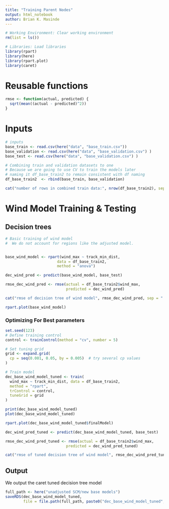 ```yaml
---
title: "Training Parent Nodes"
output: html_notebook
author: Brian K. Masinde
---
```


```r
# Working Environment: Clear working environment
rm(list = ls())

# Libraries: Load libraries
library(rpart)
library(here)
library(rpart.plot)
library(caret)
```

# Reusable functions
```r
rmse <- function(actual, predicted) {
  sqrt(mean((actual - predicted)^2))
}
```

# Inputs
```r
# inputs
base_train <- read.csv(here("data", "base_train.csv"))
base_validation <- read.csv(here("data", "base_validation.csv") )
base_test <- read.csv(here("data", "base_validation.csv") )
```

```r
# Combining train and validation datasets to one
# Because we are going to use CV to train the models later
# naming it df_base_train2 to remain consistent with df naming
df_base_train2  <- rbind(base_train, base_validation)

cat("number of rows in combined train data:", nrow(df_base_train2), sep = " ")
```

# Wind Model Training & Testing
## Decision trees
```r
# Basic training of wind model
#  We do not account for regions like the adjusted model. 


base_wind_model <- rpart(wind_max ~ track_min_dist,
                       data = df_base_train2,
                       method = "anova")

```

```r
dec_wind_pred <- predict(base_wind_model, base_test)

rmse_dec_wind_pred <- rmse(actual = df_base_train2$wind_max, 
                           predicted = dec_wind_pred)

cat("rmse of decision tree of wind model", rmse_dec_wind_pred, sep = " ")
```


```r
rpart.plot(base_wind_model)
```


### Optimizing For Best parameters
```r
set.seed(123)
# Define training control
control <- trainControl(method = "cv", number = 5)

# Set tuning grid
grid <- expand.grid(
  cp = seq(0.001, 0.05, by = 0.005)  # try several cp values
)

# Train model
dec_base_wind_model_tuned <- train(
  wind_max ~ track_min_dist, data = df_base_train2,
  method = "rpart",
  trControl = control,
  tuneGrid = grid
)

print(dec_base_wind_model_tuned)
plot(dec_base_wind_model_tuned)
```

```r
rpart.plot(dec_base_wind_model_tuned$finalModel)
```

```r
dec_wind_pred_tuned <- predict(dec_base_wind_model_tuned, base_test)

rmse_dec_wind_pred_tuned <- rmse(actual = df_base_train2$wind_max, 
                           predicted = dec_wind_pred_tuned)

cat("rmse of tuned decision tree of wind model", rmse_dec_wind_pred_tuned, sep = " ")
```


## Output
We output the caret tuned decision tree model
```r
full_path <- here("unadjusted SCM/new base models")
saveRDS(dec_base_wind_model_tuned, 
        file = file.path(full_path, paste0("dec_base_wind_model_tuned", ".rds")))
```